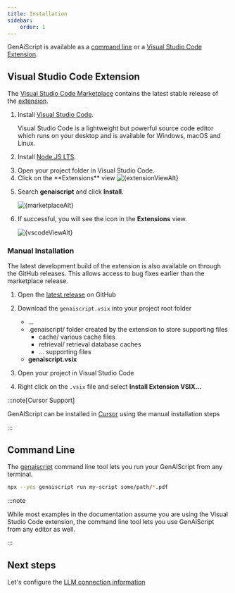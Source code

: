 ```yaml
---
title: Installation
sidebar:
    order: 1
---
```






GenAiScript is available as a [command line](#command-line) or a [Visual Studio Code Extension](#visual-studio-code-extension).

## Visual Studio Code Extension

The [Visual Studio Code Marketplace](https://marketplace.visualstudio.com/) 
contains the latest stable release of the [extension](https://marketplace.visualstudio.com/items?itemName=genaiscript.genaiscript-vscode).

<Steps>

<ol>

<li>

Install [Visual Studio Code](https://code.visualstudio.com/Download). 

Visual Studio Code is a lightweight but powerful source code editor which runs on your desktop and is available for Windows, macOS and Linux. 

</li>

<li>

Install [Node.JS LTS](https://docs.npmjs.com/downloading-and-installing-node-js-and-npm).

</li>

<li>
Open your project folder in Visual Studio Code.

</li>
<li>
Click on the **Extensions** view

<Image src={extensionViewSrc} alt={extensionViewAlt} />

</li>
<li>

Search **genaiscript** and click **Install**.

<Image src={marketplaceSrc} alt={marketplaceAlt} />

</li>

<li>

If successful, you will see the icon in the **Extensions** view.

<Image src={vscodeViewSrc} alt={vscodeViewAlt} />

</li>

</ol>

</Steps>

### Manual Installation

The latest development build of the extension is also available on through the GitHub releases. This allows access
to bug fixes earlier than the marketplace release.

<Steps>

<ol>

<li>

Open the [latest release](https://github.com/microsoft/genaiscript/releases/latest/) on GitHub

</li><li>

Download the `genaiscript.vsix` into your project root folder

<FileTree>

-  ...
-  .genaiscript/ folder created by the extension to store supporting files
    -  cache/ various cache files
    -  retrieval/ retrieval database caches
    -  ... supporting files
-   **genaiscript.vsix**

</FileTree>

</li><li>

Open your project in Visual Studio Code

</li><li>

Right click on the `.vsix` file and select **Install Extension VSIX...**

</li>

</ol>

</Steps>

:::note[Cursor Support]

GenAIScript can be installed in [Cursor](https://cursor.sh/how-to-install-extension) 
using the manual installation steps

:::

## Command Line

The [genaiscript](/genaiscript/reference/cli/) command line tool lets you run your GenAIScript
from any terminal.

```sh
npx --yes genaiscript run my-script some/path/*.pdf
```

:::note

While most examples in the documentation assume you are using the Visual Studio Code extension,
the command line tool lets you use GenAiScript from any editor as well.

:::

## Next steps

Let's configure the [LLM connection information](/genaiscript/getting-started/configuration)
